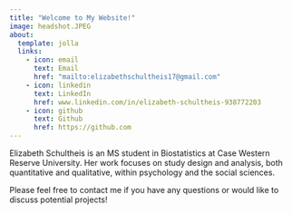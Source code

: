 ```yaml
---
title: "Welcome to My Website!"
image: headshot.JPEG
about:
  template: jolla
  links:
    - icon: email
      text: Email
      href: "mailto:elizabethschultheis17@gmail.com"
    - icon: linkedin
      text: LinkedIn
      href: www.linkedin.com/in/elizabeth-schultheis-938772203
    - icon: github
      text: Github
      href: https://github.com
---
```



Elizabeth Schultheis is an MS student in Biostatistics at Case Western Reserve University. Her work focuses on study design and analysis, both quantitative and qualitative, within psychology and the social sciences. 

Please feel free to contact me if you have any questions or would like to discuss potential projects!
